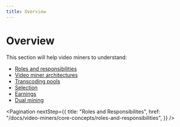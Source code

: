 ```yaml
---
title: Overview
---
```


# Overview

This section will help video miners to understand:

- [Roles and responsibilities](/docs/video-miners/core-concepts/roles-and-responsibilities)
- [Video miner architectures](/docs/video-miners/core-concepts/architecture)
- [Transcoding pools](/docs/video-miners/core-concepts/pools)
- [Selection](/docs/video-miners/core-concepts/selection)
- [Earnings](/docs/video-miners/core-concepts/earnings)
- [Dual mining](/docs/video-miners/core-concepts/dual-mining)

<Pagination
  nextStep={{
    title: "Roles and Responsibilites",
    href: "/docs/video-miners/core-concepts/roles-and-responsibilities",
  }}
/>
